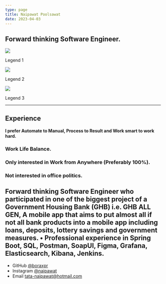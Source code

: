 ```yaml
---
type: page
title: Naipawat Poolsawat
date: 2023-04-03
---
```


## Forward thinking Software Engineer. 



<Carousel autoPlay={true} infiniteLoop={true} emulateTouch={true} swipeable={true} interval={1500}>
    <div>
        <img src="/images/crypt.jpg" />
        <p className="legend">Legend 1</p>
    </div>
    <div>
        <img src="/images/crypt.jpg" />
        <p className="legend">Legend 2</p>
    </div>
    <div>
        <img src="/images/crypt.jpg" />
        <p className="legend">Legend 3</p>
    </div>
</Carousel>

---

## Experience

#### I prefer Automate to Manual, Process to Result and Work smart to work hard.

### Work Life Balance.

### Only interested in Work from Anywhere (Preferably 100%).

### Not interested in office politics.
Forward thinking Software Engineer who participated in one of the biggest project of a Government Housing
Bank (GHB) i.e. GHB ALL GEN, A mobile app that aims to put almost all if not all bank products into a mobile
app including loans, deposits, lottery savings and government measures.
• Professional experience in Spring Boot, SQL, Postman, SoapUI, Figma, Grafana, Elasticsearch, Kibana,
Jenkins.
---

- GitHub [@boraxpr](https://github.com/boraxpr)
- Instagram [@naipawat](instagram.com/naipawat)
- Email tata-naipawat@hotmail.com
